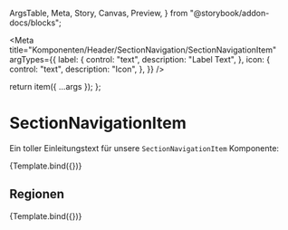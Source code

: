   ArgsTable,
  Meta,
  Story,
  Canvas,
  Preview,
} from "@storybook/addon-docs/blocks";




<Meta
  title="Komponenten/Header/SectionNavigation/SectionNavigationItem"
  argTypes={{
    label: {
      control: "text",
      description: "Label Text",
    },
    icon: {
      control: "text",
      description: "Icon",
    },
  }}
/>


  return item({ ...args });
}; 




# SectionNavigationItem

Ein toller Einleitungstext für unsere `SectionNavigationItem` Komponente:

<Preview withToolbar>
  <Story
    name="Start"
    args={{
      navigationItems: [{
        label: "Start",
        text: "Start",
        url: "index.html",
        labelText: "Startseite der hessenschau",
        subNavigationFromIndex: true
      }]
    }}
  >
    {Template.bind({})}
  </Story>
</Preview>

<ArgsTable story="Start" />

## Regionen

<Canvas>
  <Story
    name="Regionen mit Flyout from File"
    args= {JsonData.sectionNavigationSSILinks[1]}
  >
    {Template.bind({})}
  </Story>
</Canvas>

